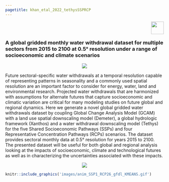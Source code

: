 ```yaml
---
pagetitle: khan_etal_2022_tethysSSPRCP
---
```


<div class="header_logo">
<img src="images/logo_pnnl_white.png" style="float:right;height:40px;">
</div>

<br>
<br>

<!-------------------------->
<!-------------------------->
### **A global gridded monthly water withdrawal dataset for multiple sectors from 2015 to 2100 at 0.5° resolution under a range of socioeconomic and climate scenarios**
<!-------------------------->
<!-------------------------->
<p align="center"> <img src="images/divider.png"></p>

Future sectoral-specific water withdrawals at a temporal resolution capable of representing patterns in seasonality and a commonly used spatial resolution are an important factor to consider for energy, water, land and environmental research.  Projected water withdrawals that are harmonized with assumptions for alternate futures that capture socioeconomic and climatic variation are critical for many modeling studies on future global and regional dynamics. Here we generate a novel global gridded water withdrawals dataset by coupling Global Change Analysis Model (GCAM) with a land use spatial downscaling model (Demeter), a global hydrologic framework (Xanthos) and a water withdrawal downscaling model (Tethys) for the five Shared Socioeconomic Pathways (SSPs) and four Representative Concentration Pathways (RCPs) scenarios. The dataset provides sectoral monthly data at 0.5° resolution for years 2015 to 2100. The presented dataset will be useful for both global and regional analysis looking at the impacts of socioeconomic, climate and technological futures as well as in characterizing the uncertainties associated with these impacts.

<p align="center"> <img src="images/divider.png"></p>

<a href = "metarepo.html">
```r
knitr::include_graphics('images/anim_SSP1_RCP26_gfdl_KMEANS.gif')
```
</a>
